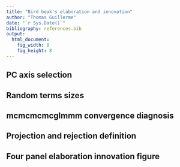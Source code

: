 ```yaml
---
title: "Bird beak's elaboration and innovation"
author: "Thomas Guillerme"
date: "`r Sys.Date()`"
bibliography: references.bib
output:
  html_document:
    fig_width: 8
    fig_height: 8
---
```



## PC axis selection


## Random terms sizes


## mcmcmcmcglmmm convergence diagnosis


## Projection and rejection definition


## Four panel elaboration innovation figure
